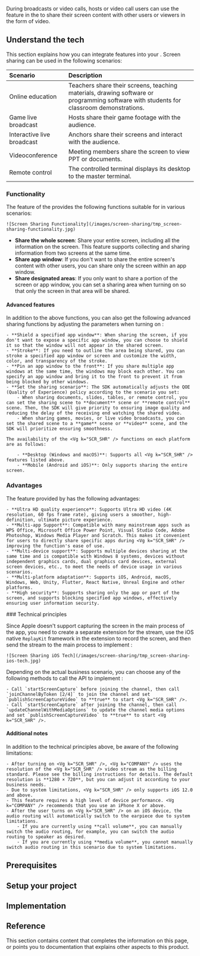 
During <Vpd k="NAME"/> broadcasts or video calls, hosts or video call users can use the <Vg k="SCR_SHR" /> feature in the <Vg k="COMPANY" /> <Vg k="VSDK" /> to share their screen content with other users or viewers in the form of video.

## Understand the tech

This section explains how you can integrate <Vg k="SCR_SHR" /> features into your <Vpl k="CLIENT" />. Screen sharing can be used in the following scenarios:

| Scenario | Description |
|:---|:---------------|
| Online education | Teachers share their screens, teaching materials, drawing software or programming software with students for classroom demonstrations. |
| Game live broadcast | Hosts share their game footage with the audience. |
| Interactive live broadcast | Anchors share their screens and interact with the audience. |
| Videoconference | Meeting members share the screen to view PPT or documents. |
| Remote control | The controlled terminal displays its desktop to the master terminal. |

### Functionality

The <Vg k="SCR_SHR" /> feature of the <Vg k="COMPANY" /> <Vg k="VSDK" /> provides the following functions suitable for <Vg k="SCR_SHR" /> in various scenarios:

    ![Screen Sharing Functionality](/images/screen-sharing/tmp_screen-sharing-functionality.jpg)

- **Share the whole screen**: Share your entire screen, including all the information on the screen. This feature supports collecting and sharing information from two screens at the same time.
- **Share app window**: If you don't want to share the entire screen's content with other users, you can share only the screen within an app window.
- **Share designated areas**: If you only want to share a portion of the screen or app window, you can set a sharing area when turning on <Vg k="SCR_SHR" /> so that only the screen in that area will be shared.

#### Advanced features

In addition to the above functions, you can also get the following advanced sharing functions by adjusting the parameters when turning on <Vg k="SCR_SHR" />:

    - **Shield a specified app window**: When sharing the screen, if you don't want to expose a specific app window, you can choose to shield it so that the window will not appear in the shared screen.
    - **Stroke**: If you need to outline the area being shared, you can stroke a specified app window or screen and customize the width, color, and transparency of the stroke.
    - **Pin an app window to the front**: If you share multiple app windows at the same time, the windows may block each other. You can specify an app window and bring it to the front to prevent it from being blocked by other windows.
    - **Set the sharing scenario**: The SDK automatically adjusts the QOE (Quality of Experience) policy according to the scenario you set:
        - When sharing documents, slides, tables, or remote control, you can set the sharing scene to **document** scene or **remote control** scene. Then, the SDK will give priority to ensuring image quality and reducing the delay of the receiving end watching the shared video.
        - When sharing games, movies, or live video broadcasts, you can set the shared scene to a **game** scene or **video** scene, and the SDK will prioritize ensuring smoothness.

    The availability of the <Vg k="SCR_SHR" /> functions on each platform are as follows:

        - **Desktop (Windows and macOS)**: Supports all <Vg k="SCR_SHR" /> features listed above.
        - **Mobile (Android and iOS)**: Only supports sharing the entire screen.

### Advantages

The <Vg k="SCR_SHR" /> feature provided by <Vg k="COMPANY" /> has the following advantages:

    - **Ultra HD quality experience**: Supports Ultra HD video (4K resolution, 60 fps frame rate), giving users a smoother, high-definition, ultimate picture experience.
    - **Multi-app Support**: Compatible with many mainstream apps such as WPS Office, Microsoft Office Power Point, Visual Studio Code, Adobe Photoshop, Windows Media Player and Scratch. This makes it convenient for users to directly share specific apps during <Vg k="SCR_SHR" /> improving the function's ease of use.
    - **Multi-device support**: Supports multiple devices sharing at the same time and is compatible with Windows 8 systems, devices without independent graphics cards, dual graphics card devices, external screen devices, etc., to meet the needs of device usage in various scenarios.
    - **Multi-platform adaptation**: Supports iOS, Android, macOS, Windows, Web, Unity, Flutter, React Native, Unreal Engine and other platforms.
    - **High security**: Supports sharing only the app or part of the screen, and supports blocking specified app windows, effectively ensuring user information security.

<PlatformWrapper platform="ios">
### Technical principles

Since Apple doesn't support capturing the screen in the main process of the app, you need to create a separate extension for the <Vg k="SCR_SHR" /> stream, use the iOS native `ReplayKit` framework in the extension to record the screen, and then send the <Vg k="SCR_SHR" /> stream to the main process to implement <Vg k="SCR_SHR" />:

    ![Screen Sharing iOS Tech](/images/screen-sharing/tmp_screen-sharing-ios-tech.jpg)

Depending on the actual business scenario, you can choose any of the following methods to call the API to implement <Vg k="SCR_SHR" />:

    - Call `startScreenCapture` before joining the channel, then call `joinChannelByToken [2/4]` to join the channel and set `publishScreenCaptureVideo` to **true** to start <Vg k="SCR_SHR" />.
    - Call `startScreenCapture` after joining the channel, then call `updateChannelWithMediaOptions` to update the channel media options and set `publishScreenCaptureVideo` to **true** to start <Vg k="SCR_SHR" />.

#### Additional notes

In addition to the technical principles above, be aware of the following limitations:

    - After turning on <Vg k="SCR_SHR" />, <Vg k="COMPANY" /> uses the resolution of the <Vg k="SCR_SHR" /> video stream as the billing standard. Please see the billing instructions for details. The default resolution is **1280 × 720**, but you can adjust it according to your business needs.
    - Due to system limitations, <Vg k="SCR_SHR" /> only supports iOS 12.0 and above.
    - This feature requires a high level of device performance. <Vg k="COMPANY" /> recommends that you use an iPhone X or above.
    - After the user turns on <Vg k="SCR_SHR" /> on an iOS device, the audio routing will automatically switch to the earpiece due to system limitations.
        - If you are currently using **call volume**, you can manually switch the audio routing, for example, you can switch the audio routing to speaker as desired.
        - If you are currently using **media volume**, you cannot manually switch audio routing in this scenario due to system limitations.
</PlatformWrapper>

## Prerequisites
<Prerequisites/>

## Setup your project
<ProjectSetup/>

## Implementation
<ProjectImplement/>

## Reference

This section contains content that completes the information on this page, or points you to documentation that explains other aspects to this product.

<Reference/>
